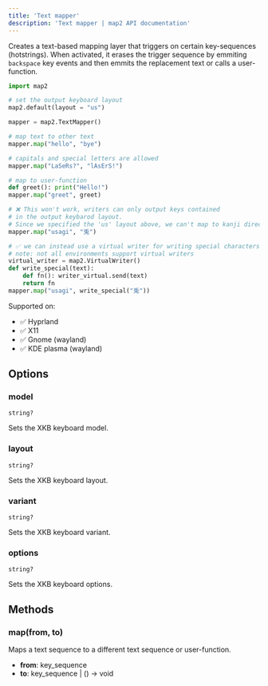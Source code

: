 ```yaml
---
title: 'Text mapper'
description: 'Text mapper | map2 API documentation'
---
```



Creates a text-based mapping layer that triggers on certain key-sequences (hotstrings).
When activated, it erases the trigger sequence by emmiting `backspace` key events and
then emmits the replacement text or calls a user-function.

```python
import map2

# set the output keyboard layout
map2.default(layout = "us")

mapper = map2.TextMapper()

# map text to other text
mapper.map("hello", "bye")

# capitals and special letters are allowed
mapper.map("LaSeRs?", "lAsErS!")

# map to user-function
def greet(): print("Hello!")
mapper.map("greet", greet)

# ❌ This won't work, writers can only output keys contained
# in the output keybarod layout.
# Since we specified the 'us' layout above, we can't map to kanji directly.
mapper.map("usagi", "兎")

# ✅ we can instead use a virtual writer for writing special characters.
# note: not all environments support virtual writers
virtual_writer = map2.VirtualWriter()
def write_special(text):
    def fn(): writer_virtual.send(text)
    return fn
mapper.map("usagi", write_special("兎"))
```



Supported on:
- ✅ Hyprland
- ✅ X11
- ✅ Gnome (wayland)
- ✅ KDE plasma (wayland)

## Options


### model

```
string?
```

Sets the XKB keyboard model.

### layout

```
string?
```

Sets the XKB keyboard layout.

### variant

```
string?
```

Sets the XKB keyboard variant.

### options

```
string?
```

Sets the XKB keyboard options.




## Methods

### map(from, to)

Maps a text sequence to a different text sequence or user-function.

- **from**: key_sequence
- **to**: key_sequence | () -> void

